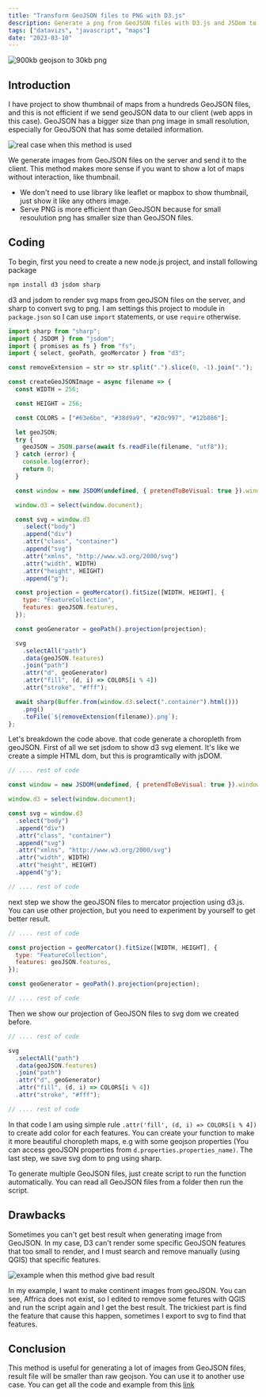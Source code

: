 ```yaml
---
title: "Transform GeoJSON files to PNG with D3.js"
description: Generate a png from GeoJSON files with D3.js and JSDom to make it smaller and efficient to use.
tags: ["datavizs", "javascript", "maps"]
date: "2023-03-10"
---
```


![900kb geojson to 30kb png](/assets/images/2023-03-10/1-900kb-geojson-to-30kb-png.png)

## Introduction

I have project to show thumbnail of maps from a hundreds GeoJSON files, and this is not efficient if we send geoJSON data to our client (web apps in this case). GeoJSON has a bigger size than png image in small resolution, especially for GeoJSON that has some detailed information.

![real case when this method is used](/assets/images/2023-03-10/2-real-case-when-this-method-is-used.png)

We generate images from GeoJSON files on the server and send it to the client. This method makes more sense if you want to show a lot of maps without interaction, like thumbnail.

- We don't need to use library like leaflet or mapbox to show thumbnail, just show it like any others image.
- Serve PNG is more efficient than GeoJSON because for small resoulution png has smaller size than GeoJSON files.

## Coding

To begin, first you need to create a new node.js project, and install following package

```bash
npm install d3 jsdom sharp
```

d3 and jsdom to render svg maps from geoJSON files on the server, and sharp to convert svg to png. I am settings this project to module in `package.json` so I can use `import` statements, or use `require` otherwise.

```javascript
import sharp from "sharp";
import { JSDOM } from "jsdom";
import { promises as fs } from "fs";
import { select, geoPath, geoMercator } from "d3";

const removeExtension = str => str.split(".").slice(0, -1).join(".");

const createGeoJSONImage = async filename => {
  const WIDTH = 256;

  const HEIGHT = 256;

  const COLORS = ["#63e6be", "#38d9a9", "#20c997", "#12b886"];

  let geoJSON;
  try {
    geoJSON = JSON.parse(await fs.readFile(filename, "utf8"));
  } catch (error) {
    console.log(error);
    return 0;
  }

  const window = new JSDOM(undefined, { pretendToBeVisual: true }).window;

  window.d3 = select(window.document);

  const svg = window.d3
    .select("body")
    .append("div")
    .attr("class", "container")
    .append("svg")
    .attr("xmlns", "http://www.w3.org/2000/svg")
    .attr("width", WIDTH)
    .attr("height", HEIGHT)
    .append("g");

  const projection = geoMercator().fitSize([WIDTH, HEIGHT], {
    type: "FeatureCollection",
    features: geoJSON.features,
  });

  const geoGenerator = geoPath().projection(projection);

  svg
    .selectAll("path")
    .data(geoJSON.features)
    .join("path")
    .attr("d", geoGenerator)
    .attr("fill", (d, i) => COLORS[i % 4])
    .attr("stroke", "#fff");

  await sharp(Buffer.from(window.d3.select(".container").html()))
    .png()
    .toFile(`${removeExtension(filename)}.png`);
};
```

Let's breakdown the code above. that code generate a choropleth from geoJSON. First of all we set jsdom to show d3 svg element. It's like we create a simple HTML dom, but this is programtically with jsDOM.

```javascript
// .... rest of code

const window = new JSDOM(undefined, { pretendToBeVisual: true }).window;

window.d3 = select(window.document);

const svg = window.d3
  .select("body")
  .append("div")
  .attr("class", "container")
  .append("svg")
  .attr("xmlns", "http://www.w3.org/2000/svg")
  .attr("width", WIDTH)
  .attr("height", HEIGHT)
  .append("g");

// .... rest of code
```

next step we show the geoJSON files to mercator projection using d3.js. You can use other projection, but you need to experiment by yourself to get better result.

```javascript
// .... rest of code

const projection = geoMercator().fitSize([WIDTH, HEIGHT], {
  type: "FeatureCollection",
  features: geoJSON.features,
});

const geoGenerator = geoPath().projection(projection);

// .... rest of code
```

Then we show our projection of GeoJSON files to svg dom we created before.

```javascript
// .... rest of code

svg
  .selectAll("path")
  .data(geoJSON.features)
  .join("path")
  .attr("d", geoGenerator)
  .attr("fill", (d, i) => COLORS[i % 4])
  .attr("stroke", "#fff");

// .... rest of code
```

In that code I am using simple rule `.attr('fill', (d, i) => COLORS[i % 4])` to create add color for each features. You can create your function to make it more beautiful choropleth maps, e.g with some geojson properties (You can access geoJSON properties from `d.properties.properties_name)`. The last step, we save svg dom to png using sharp.

To generate multiple GeoJSON files, just create script to run the function automatically. You can read all GeoJSON files from a folder then run the script.

## Drawbacks

Sometimes you can't get best result when generating image from GeoJSON. In my case, D3 can't render some specific GeoJSON features that too small to render, and I must search and remove manually (using QGIS) that specific features.

![example when this method give bad result](/assets/images/2023-03-10/3-example-when-this-method-give-bad-result.png)

In my example, I want to make continent images from geoJSON. You can see, Affrica does not exist, so I edited to remove some fetures with QGIS and run the script again and I get the best result. The trickiest part is find the feature that cause this happen, sometimes I export to svg to find that features.

## Conclusion

This method is useful for generating a lot of images from GeoJSON files, result file will be smaller than raw geojson. You can use it to another use case. You can get all the code and example from this [link](<[https://](https://github.com/JfrAziz/blog-material/tree/master/geojson-render)>)
